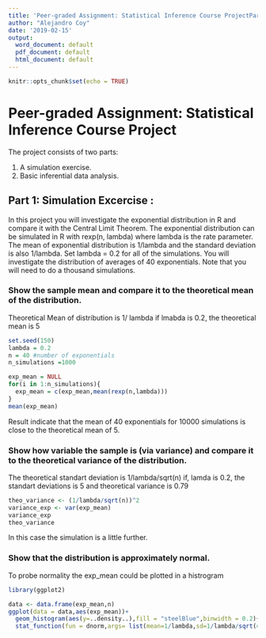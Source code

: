 ```yaml
---
title: 'Peer-graded Assignment: Statistical Inference Course ProjectPart 1'
author: "Alejandro Coy"
date: '2019-02-15'
output:
  word_document: default
  pdf_document: default
  html_document: default
---
```


```r
knitr::opts_chunk$set(echo = TRUE)
```

# Peer-graded Assignment: Statistical Inference Course Project

The project consists of two parts:

1. A simulation exercise.
2. Basic inferential data analysis.

## Part 1: Simulation Excercise :

In this project you will investigate the exponential distribution in R and compare it with the Central Limit Theorem. The exponential distribution can be simulated in R with rexp(n, lambda) where lambda is the rate parameter. The mean of exponential distribution is 1/lambda and the standard deviation is also 1/lambda. Set lambda = 0.2 for all of the simulations. You will investigate the distribution of averages of 40 exponentials. Note that you will need to do a thousand simulations.

### Show the sample mean and compare it to the theoretical mean of the distribution.

Theoretical Mean of distribution is 1/ lambda if lmabda is 0.2, the theoretical mean is 5

```r

set.seed(150)
lambda = 0.2
n = 40 #number of exponentials
n_simulations =1000

exp_mean = NULL
for(i in 1:n_simulations){
  exp_mean = c(exp_mean,mean(rexp(n,lambda)))
}
mean(exp_mean)

```

Result indicate that the mean of 40 exponentials for 10000 simulations is close to the theoretical mean of 5. 

### Show how variable the sample is (via variance) and compare it to the theoretical variance of the distribution.

The theoretical standart deviation is 1/lambda/sqrt(n) if, lamda is 0.2, the standart deviations is 5 and theoretical variance is 0.79
```r
theo_variance <- (1/lambda/sqrt(n))^2
variance_exp <- var(exp_mean)
variance_exp
theo_variance
```

In this case the simulation is a little further.

### Show that the distribution is approximately normal.

To probe normality the exp_mean could be plotted in a histrogram

```r
library(ggplot2)

data <- data.frame(exp_mean,n)
ggplot(data = data,aes(exp_mean))+
  geom_histogram(aes(y=..density..),fill = "steelBlue",binwidth = 0.2)+
  stat_function(fun = dnorm,args= list(mean=1/lambda,sd=1/lambda/sqrt(40)),color ="red")
```






